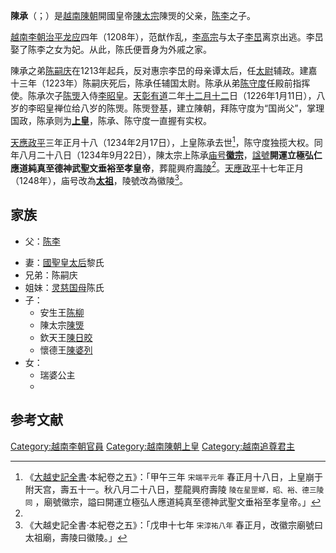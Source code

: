 {{越南君主
| 名稱=陳承
| 圖像=
| 說明=
| 國號=[[陳朝_(越南)|大越]]
| 朝代=[[陳朝_(越南)|陳朝]]
| 時代=[[陳朝_(越南)|陳朝]]
| 在位=上皇：1226年-1234年
| 前任=
| 繼任=
| 年號=
| 姓名=
| 字=
| 尊號=
| 其他稱銜=
| 別名=
| 出生=[[李高宗|李高宗]]貞符九年<br>1184年
| 出生年=
| 逝世=[[陳太宗|陳太宗]]天應政平三年正月十八<br>1234年2月17日（49–50歲）
| 逝世年
| 廟號=徽宗→太祖
| 諡號=開運立極弘仁應道純真至德神武聖文垂裕至孝皇帝
| 陵墓=
| 父=[[陈李|陈李]]
| 母=
| 養父=
| 養母=
| 后=國聖皇太后黎氏
| 皇貴妃=
| 夫=
|}}

'''陳承'''（{{vie|v='''Trần Thừa'''|hn=陳承}}；{{bd|1184年||1234年|2月17日|CatIdx=T陳}}）是[[越南|越南]][[陳朝_(越南)|陳朝]]開國皇帝[[陳太宗|陳太宗]]陳煚的父亲，[[陈李|陈李]]之子。

[[越南李朝|越南李朝]][[治平龙应|治平龙应]]四年（1208年），范猷作乱，[[李高宗|李高宗]]与太子[[李旵|李旵]]离京出逃。李旵娶了陈李之女为妃。从此，陈氏便晋身为外戚之家。

陳承之弟[[陈嗣庆|陈嗣庆]]在1213年起兵，反对惠宗李旵的母亲谭太后，任[[太尉|太尉]]辅政。建嘉十三年（1223年）陈嗣庆死后，陈承任辅国太尉。陈承从弟[[陈守度|陈守度]]任殿前指挥使。陈承次子[[陈煚|陈煚]]入侍[[李昭皇|李昭皇]]。[[天彰有道|天彰有道]]二年[[十二月十二|十二月十二]]日（1226年1月11日），八岁的李昭皇禅位给八岁的陈煚。陈煚登基，建立陳朝，拜陈守度为“国尚父”，掌理国政，陈承则为'''[[上皇|上皇]]'''，陈承、陈守度一直握有实权。

[[天應政平|天應政平]]三年正月十八（1234年2月17日），上皇陈承去世<ref name=b5>《[[大越史記全書|大越史記全書]]·本紀卷之五》：「甲午三年 <small>宋端平元年</small> 春正月十八日，上皇崩于附天宫，壽五十一。秋八月二十八日，塟龍興府壽陵 <small>陵在星罡鄉，昭、裕、德三陵同</small> ，廟號徽宗，謚曰開運立極弘人應道純真至德神武聖文垂裕至孝皇帝。」</ref>，陈守度独揽大权。同年八月二十八日（1234年9月22日），陳太宗上陈承[[庙号|庙号]]'''[[徽宗|徽宗]]'''，[[諡號|諡號]]'''開運立極弘仁應道純真至德神武聖文垂裕至孝皇帝'''，葬龍興府[[壽陵|壽陵]]<ref name=b5/>。[[天應政平|天應政平]]十七年正月（1248年），庙号改為'''[[太祖|太祖]]'''，陵號改為徽陵<ref>《大越史記全書·本紀卷之五》：「戊申十七年 <small>宋淳祐八年</small> 春正月，改徽宗廟號曰太祖廟，壽陵曰徽陵。」</ref>。

== 家族 ==
* 父：[[陈李|陈李]]

* 妻：[[國聖皇太后|國聖皇太后]]黎氏
* 兄弟：陈嗣庆
* 姐妹：[[灵慈国母|灵慈国母]]陈氏
* 子：
** 安生王[[陈柳|陈柳]]
** 陳太宗[[陳煚|陳煚]]
** 欽天王[[陳日晈|陳日晈]] 
** 懷德王[[陳婆列|陳婆列]] 
* 女：
** 瑞婆公主
** {{link-vi|天城公主|Công chúa Thiên Thành}}

==参考文献==
{{reflist}}

{{越南陳朝君主}}

[[Category:越南李朝官員|Category:越南李朝官員]]
[[Category:越南陳朝上皇|Category:越南陳朝上皇]]
[[Category:越南追尊君主|Category:越南追尊君主]]